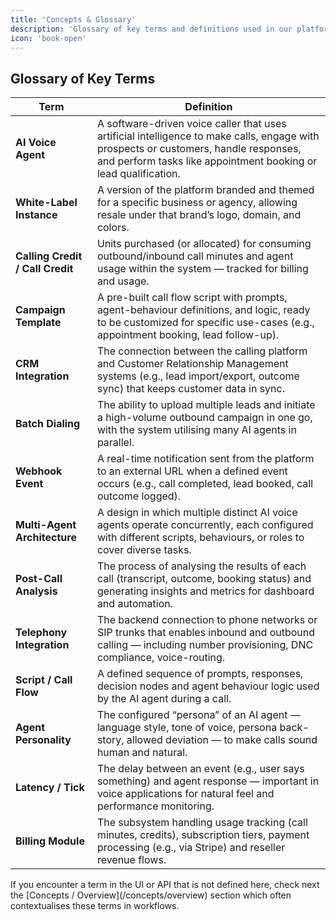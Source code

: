 ```yaml
---
title: 'Concepts & Glossary'
description: 'Glossary of key terms and definitions used in our platform.'
icon: 'book-open'
---
```


## Glossary of Key Terms

| Term | Definition |
|------|------------|
| **AI Voice Agent** | A software-driven voice caller that uses artificial intelligence to make calls, engage with prospects or customers, handle responses, and perform tasks like appointment booking or lead qualification. |
| **White-Label Instance** | A version of the platform branded and themed for a specific business or agency, allowing resale under that brand’s logo, domain, and colors. |
| **Calling Credit / Call Credit** | Units purchased (or allocated) for consuming outbound/inbound call minutes and agent usage within the system — tracked for billing and usage. |
| **Campaign Template** | A pre-built call flow script with prompts, agent-behaviour definitions, and logic, ready to be customized for specific use-cases (e.g., appointment booking, lead follow-up). |
| **CRM Integration** | The connection between the calling platform and Customer Relationship Management systems (e.g., lead import/export, outcome sync) that keeps customer data in sync. |
| **Batch Dialing** | The ability to upload multiple leads and initiate a high-volume outbound campaign in one go, with the system utilising many AI agents in parallel. |
| **Webhook Event** | A real-time notification sent from the platform to an external URL when a defined event occurs (e.g., call completed, lead booked, call outcome logged). |
| **Multi-Agent Architecture** | A design in which multiple distinct AI voice agents operate concurrently, each configured with different scripts, behaviours, or roles to cover diverse tasks. |
| **Post-Call Analysis** | The process of analysing the results of each call (transcript, outcome, booking status) and generating insights and metrics for dashboard and automation. |
| **Telephony Integration** | The backend connection to phone networks or SIP trunks that enables inbound and outbound calling — including number provisioning, DNC compliance, voice-routing. |
| **Script / Call Flow** | A defined sequence of prompts, responses, decision nodes and agent behaviour logic used by the AI agent during a call. |
| **Agent Personality** | The configured “persona” of an AI agent — language style, tone of voice, persona back-story, allowed deviation — to make calls sound human and natural. |
| **Latency / Tick** | The delay between an event (e.g., user says something) and agent response — important in voice applications for natural feel and performance monitoring. |
| **Billing Module** | The subsystem handling usage tracking (call minutes, credits), subscription tiers, payment processing (e.g., via Stripe) and reseller revenue flows. |

<Tip>
If you encounter a term in the UI or API that is not defined here, check next the [Concepts / Overview](/concepts/overview) section which often contextualises these terms in workflows.
</Tip>
